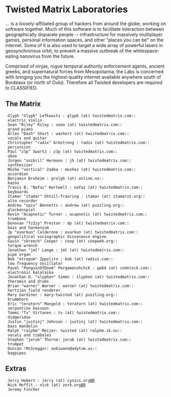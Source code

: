 = Twisted Matrix Laboratories =
... is a loosely-affiliated group of hackers from around the globe, working on software together. Much of this software is to facilitate interaction between geographically disparate people -- infrastructure for massively multiplayer games, personal information spaces, and other "places you can be" on the internet. Some of it is also used to target a wide array of powerful lasers in geosynchronous orbit, to prevent a massive outbreak of the whitespace-eating nanovirus from the future.

Comprised of ninjas, rogue temporal authority enforcement agents, ancient greeks, and supernatural forces from Mesopotamia, the Labs is concerned with bringing you the highest-quality internet available anywhere south of Bordeaux (or north of Oulu). Therefore all Twisted developers are required to CLASSIFIED.

== The Matrix ==

  Glyph "Glyph" Lefkowitz : glyph (at) twistedmatrix.com::
  electric violin
  Sean "Riley" Riley : sean (at) twistedmatrix.com::
  grand piano
  Allen "Dash" Short : washort (at) twistedmatrix.com::
  vocals and guitar
  Christopher "radix" Armstrong : radix (at) twistedmatrix.com::
  percussion
  Paul "z3p" Swartz : z3p (at) twistedmatrix.com::
  oboe
  Jürgen "snibril" Hermann : jh (at) twistedmatrix.com::
  synthesizer
  Moshe "vertical" Zadka : moshez (at) twistedmatrix.com::
  accordion
  Benjamin Bruheim : grolgh (at) online.no::
  kazoo
  Travis B. "Nafai" Hartwell : nafai (at) twistedmatrix.com::
  keyboards
  Itamar "itamar" Shtull-Trauring : itamar (at) itamarst.org::
  alto recorder
  Andrew "spiv" Bennetts : andrew (at) puzzling.org::
  glockenspiel
  Kevin "Acapnotic" Turner : acapnotic (at) twistedmatrix.com::
  trombone
  Donovan "fzZzy" Preston : dp (at) twistedmatrix.com::
  bass and harmonium
  Jp "exarkun" Calderone : exarkun (at) twistedmatrix.com::
  geopolitical sociographic dissonance engine
  Gavin "skreech" Cooper : coop (at) coopweb.org::
  torque wrench
  Jonathan "jml" Lange : jml (at) twistedmatrix.com::
  pipe organ
  Bob "etrepum" Ippolito : bob (at) redivi.com::
  low frequency oscillator
  Pavel "PenguinOfDoom" Pergamenshchik : pp64 (at) codelock.com::
  electronic balalaika
  Jonathan D. "slyphon" Simms : slyphon (at) twistedmatrix.com::
  theramin and drums
  Brian "warner" Warner : warner (at) twistedmatrix.com::
  hertzian field renderer
  Mary Gardiner : mary-twisted (at) puzzling.org::
  krummhorn
  Eric "teratorn" Mangold : teratorn (at) twistedmatrix.com::
  serpentine bassoon
  Tommi "Tv" Virtanen : tv (at) twistedmatrix.com::
  didgeridoo
  Justin "justinj" Johnson : justinj (at) twistedmatrix.com::
  bass mandolin
  Ralph "ralphm" Meijer: twisted (at) ralphm.ik.nu::
  vocals and timbales
  Stephen "jerub" Thorne: jerub (at) twistedmatrix.com::
  trumpet
  Duncan !McGreggor: oubiwann@adytum.us::
  bagpipes

== Extras ==

  Jerry Hebert : jerry (at) cynics.org[[BR]]
  Nick Moffit : nick (at) zork.org[[BR]]
  Jeremy Fincher
